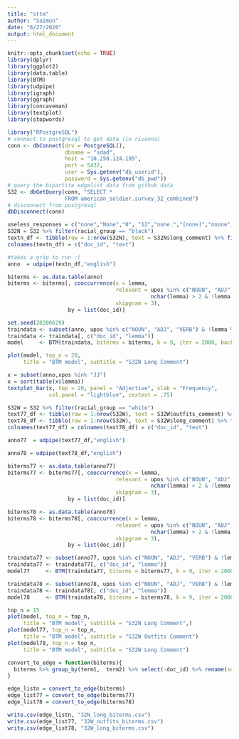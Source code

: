 ```yaml
---
title: "sttm"
author: "Saimun"
date: "6/27/2020"
output: html_document
---
```


```r
knitr::opts_chunk$set(echo = TRUE)
library(dplyr)
library(ggplot2)
library(data.table)
library(BTM)
library(udpipe)
library(igraph)
library(ggraph)
library(concaveman)
library(textplot)
library(stopwords)
```



```r
library("RPostgreSQL")
# connect to postgresql to get data (in rivanna)
conn <- dbConnect(drv = PostgreSQL(),
                  dbname = "sdad",
                  host = "10.250.124.195",
                  port = 5432,
                  user = Sys.getenv("db_userid"),
                  password = Sys.getenv("db_pwd"))
# query the bipartite edgelist data from github data
S32 <- dbGetQuery(conn, "SELECT *
                  FROM american_soldier.survey_32_combined")
# disconnect from postgresql
dbDisconnect(conn)
```

```r
useless_responses = c("none","None","0", "12","none.","[none]","noone","[blank]","gujfujuj", "None.", "I", NA)
S32N = S32 %>% filter(racial_group == "black")
textn_df <- tibble(row = 1:nrow(S32N), text = S32N$long_comment) %>% filter(!text %in% useless_responses)
colnames(textn_df) = c("doc_id", "text")
```


```r
#takes a grip to run :(
anno  = udpipe(textn_df,"english")
```

```r
biterms <- as.data.table(anno)
biterms <- biterms[, cooccurrence(x = lemma,
                                  relevant = upos %in% c("NOUN", "ADJ", "VERB") & 
                                             nchar(lemma) > 2 & !lemma %in% stopwords("en"),
                                  skipgram = 3),
                   by = list(doc_id)]
```

```r
set.seed(20200629)
traindata <- subset(anno, upos %in% c("NOUN", "ADJ", "VERB") & !lemma %in% stopwords("en") & nchar(lemma) > 2)
traindata <- traindata[, c("doc_id", "lemma")]
model     <- BTM(traindata, biterms = biterms, k = 9, iter = 2000, background = TRUE, trace = 100)
```

```r
plot(model, top_n = 20,
     title = "BTM model", subtitle = "S32N Long Comment")
```

```r
x = subset(anno,xpos %in% "JJ")
x = sort(table(x$lemma))
textplot_bar(x, top = 20, panel = "Adjective", xlab = "Frequency",
             col.panel = "lightblue", cextext = .75)
```

```r
S32W = S32 %>% filter(racial_group == "white")
text77_df <- tibble(row = 1:nrow(S32W), text = S32W$outfits_comment) %>% filter(!text %in% useless_responses)
text78_df <- tibble(row = 1:nrow(S32W), text = S32W$long_comment) %>% filter(!text %in% useless_responses)
colnames(text77_df) = colnames(text78_df) = c("doc_id", "text")
```

```r
anno77  = udpipe(text77_df,"english")
```

```r
anno78 = udpipe(text78_df,"english")
```

```r
biterms77 <- as.data.table(anno77)
biterms77 <- biterms77[, cooccurrence(x = lemma,
                                  relevant = upos %in% c("NOUN", "ADJ", "VERB") & 
                                             nchar(lemma) > 2 & !lemma %in% stopwords("en"),
                                  skipgram = 3),
                   by = list(doc_id)]

```

```r
biterms78 <- as.data.table(anno78)
biterms78 <- biterms78[, cooccurrence(x = lemma,
                                  relevant = upos %in% c("NOUN", "ADJ", "VERB") & 
                                             nchar(lemma) > 2 & !lemma %in% stopwords("en"),
                                  skipgram = 3),
                   by = list(doc_id)]
```


```r
traindata77 <- subset(anno77, upos %in% c("NOUN", "ADJ", "VERB") & !lemma %in% stopwords("en") & nchar(lemma) > 2)
traindata77 <- traindata77[, c("doc_id", "lemma")]
model77     <- BTM(traindata77, biterms = biterms77, k = 9, iter = 2000, background = TRUE, trace = 100)
```

```r
traindata78 <- subset(anno78, upos %in% c("NOUN", "ADJ", "VERB") & !lemma %in% stopwords("en") & nchar(lemma) > 2)
traindata78 <- traindata78[, c("doc_id", "lemma")]
model78     <- BTM(traindata78, biterms = biterms78, k = 9, iter = 2000, background = TRUE, trace = 100)
```


```r
top_n = 15
plot(model, top_n = top_n,
     title = "BTM model", subtitle = "S32N Long Comment",)
plot(model77, top_n = top_n,
     title = "BTM model", subtitle = "S32W Outfits Comment")
plot(model78, top_n = top_n,
     title = "BTM model", subtitle = "S32W Long Comment")
```


```r


convert_to_edge = function(biterms){
  biterms %>% group_by(term1,  term2) %>% select(-doc_id) %>% rename(source = term1, target = term2, weight = cooc)
}

edge_listn = convert_to_edge(biterms)
edge_list77 = convert_to_edge(biterms77)
edge_list78 = convert_to_edge(biterms78)

write.csv(edge_listn, "32N_long_biterms.csv")
write.csv(edge_list77, "32W_outfits_biterms.csv")
write.csv(edge_list78, "32W_long_biterms.csv")

```